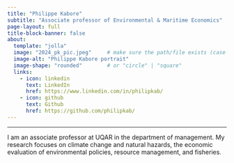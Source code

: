 ```yaml
---
title: "Philippe Kabore"
subtitle: "Associate professor of Environmental & Maritime Economics"
page-layout: full
title-block-banner: false
about:
  template: "jolla"
  image: "2024_pk_pic.jpeg"     # make sure the path/file exists (case-sensitive)
  image-alt: "Philippe Kabore portrait"
  image-shape: "rounded"        # or "circle" | "square"
  links:
    - icon: linkedin
      text: LinkedIn
      href: https://www.linkedin.com/in/philipkab/
    - icon: github
      text: Github
      href: https://github.com/philipkab/
---
```


------------------------------------------------------------------------

I am an associate professor at UQAR in the department of management. My research focuses on climate change and natural hazards, the economic evaluation of environmental policies, resource management, and fisheries.
